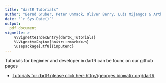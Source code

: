 ---
title: "dartR Tutorials"
author: "Bernd Gruber, Peter Unmack, Oliver Berry, Luis Mijangos & Arthur Georges"
date: '`r Sys.Date()`'
output:
  pdf_document
vignette: >
    %\VignetteIndexEntry{dartR_Tutorials}
    %\VignetteEngine{knitr::rmarkdown}
    \usepackage[utf8]{inputenc}   
---

Tutorials for beginner and developer in dartR can be found on our github pages

* [Tutorials for dartR please click here http://georges.biomatix.org/dartR](http://georges.biomatix.org/dartR)
